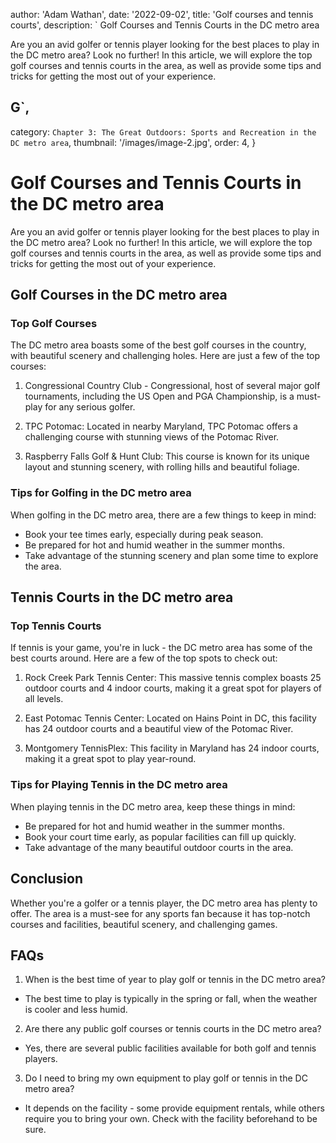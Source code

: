 
  author: 'Adam Wathan',
  date: '2022-09-02',
  title: 'Golf courses and tennis courts',
  description: ` Golf Courses and Tennis Courts in the DC metro area

Are you an avid golfer or tennis player looking for the best places to play in the DC metro area? Look no further! In this article, we will explore the top golf courses and tennis courts in the area, as well as provide some tips and tricks for getting the most out of your experience.

## G`,
  category: `Chapter 3: The Great Outdoors: Sports and Recreation in the DC metro area`,
  thumbnail: '/images/image-2.jpg',
  order: 4,
}

        
# Golf Courses and Tennis Courts in the DC metro area

Are you an avid golfer or tennis player looking for the best places to play in the DC metro area? Look no further! In this article, we will explore the top golf courses and tennis courts in the area, as well as provide some tips and tricks for getting the most out of your experience.

## Golf Courses in the DC metro area

### Top Golf Courses

The DC metro area boasts some of the best golf courses in the country, with beautiful scenery and challenging holes. Here are just a few of the top courses:

1. Congressional Country Club - Congressional, host of several major golf tournaments, including the US Open and PGA Championship, is a must-play for any serious golfer.

2. TPC Potomac: Located in nearby Maryland, TPC Potomac offers a challenging course with stunning views of the Potomac River.

3. Raspberry Falls Golf & Hunt Club: This course is known for its unique layout and stunning scenery, with rolling hills and beautiful foliage.

### Tips for Golfing in the DC metro area

When golfing in the DC metro area, there are a few things to keep in mind:

- Book your tee times early, especially during peak season.
- Be prepared for hot and humid weather in the summer months.
- Take advantage of the stunning scenery and plan some time to explore the area.

## Tennis Courts in the DC metro area

### Top Tennis Courts

If tennis is your game, you're in luck - the DC metro area has some of the best courts around. Here are a few of the top spots to check out:

1. Rock Creek Park Tennis Center: This massive tennis complex boasts 25 outdoor courts and 4 indoor courts, making it a great spot for players of all levels.

2. East Potomac Tennis Center: Located on Hains Point in DC, this facility has 24 outdoor courts and a beautiful view of the Potomac River.

3. Montgomery TennisPlex: This facility in Maryland has 24 indoor courts, making it a great spot to play year-round.

### Tips for Playing Tennis in the DC metro area

When playing tennis in the DC metro area, keep these things in mind:

- Be prepared for hot and humid weather in the summer months.
- Book your court time early, as popular facilities can fill up quickly.
- Take advantage of the many beautiful outdoor courts in the area.

## Conclusion

Whether you're a golfer or a tennis player, the DC metro area has plenty to offer. The area is a must-see for any sports fan because it has top-notch courses and facilities, beautiful scenery, and challenging games.

## FAQs

1. When is the best time of year to play golf or tennis in the DC metro area?
- The best time to play is typically in the spring or fall, when the weather is cooler and less humid.

2. Are there any public golf courses or tennis courts in the DC metro area?
- Yes, there are several public facilities available for both golf and tennis players.

3. Do I need to bring my own equipment to play golf or tennis in the DC metro area?
- It depends on the facility - some provide equipment rentals, while others require you to bring your own. Check with the facility beforehand to be sure.








        